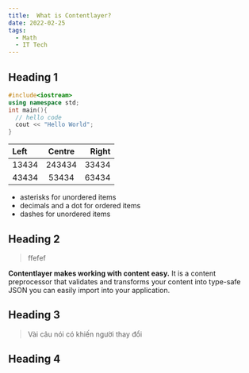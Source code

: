 ```yaml
---
title:  What is Contentlayer?
date: 2022-02-25
tags: 
  - Math
  - IT Tech
---
```


## Heading 1


```c++ caption="C++ code example"
#include<iostream>
using namespace std;
int main(){
  // hello code
  cout << "Hello World";
}
```

| Left| Centre | Right  |
|:-----|:------:|------:|
| 13434 | 243434 | 33434|
| 43434 | 53434 | 63434 |

- asterisks for unordered items
- decimals and a dot for ordered items
- dashes for unordered items

## Heading 2

> ffefef

**Contentlayer makes working with content easy.** It is a content preprocessor that validates and transforms your content into type-safe JSON you can easily import into your application.

## Heading 3

> Vài câu nói có khiến người thay đổi

## Heading 4